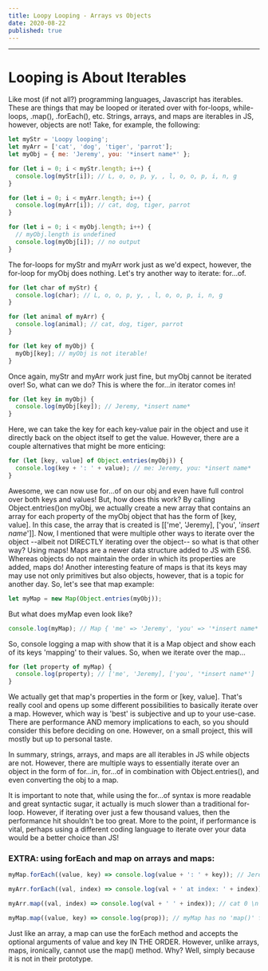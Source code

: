 ```yaml
---
title: Loopy Looping - Arrays vs Objects
date: 2020-08-22
published: true
---
```

---
# Looping is About Iterables
Like most (if not all?) programming languages, Javascript has iterables. These are things that may be looped or iterated over with for-loops, while-loops, .map(), .forEach(), etc. Strings, arrays, and maps are iterables in JS, however, objects are not!  Take, for example, the following:

```js
let myStr = 'Loopy looping';
let myArr = ['cat', 'dog', 'tiger', 'parrot'];
let myObj = { me: 'Jeremy', you: '*insert name*' };

for (let i = 0; i < myStr.length; i++) {
  console.log(myStr[i]); // L, o, o, p, y, , l, o, o, p, i, n, g
}

for (let i = 0; i < myArr.length; i++) {
  console.log(myArr[i]); // cat, dog, tiger, parrot
}

for (let i = 0; i < myObj.length; i++) {
  // myObj.length is undefined
  console.log(myObj[i]); // no output
}
```

The for-loops for myStr and myArr work just as we'd expect, however, the for-loop for myObj does nothing. Let's try another way to iterate: for...of.

```js
for (let char of myStr) {
  console.log(char); // L, o, o, p, y, , l, o, o, p, i, n, g
}

for (let animal of myArr) {
  console.log(animal); // cat, dog, tiger, parrot
}

for (let key of myObj) {
  myObj[key]; // myObj is not iterable!
}
```

Once again, myStr and myArr work just fine, but myObj cannot be iterated over!  So, what can we do? This is where the for...in iterator comes in!

```js
for (let key in myObj) {
  console.log(myObj[key]); // Jeremy, *insert name*
}
```

Here, we can take the key for each key-value pair in the object and use it directly back on the object itself to get the value. However, there are a couple alternatives that might be more enticing:

```js
for (let [key, value] of Object.entries(myObj)) {
  console.log(key + ': ' + value); // me: Jeremy, you: *insert name*
}
```

Awesome, we can now use for...of on our obj and even have full control over both keys and values! But, how does this work?  By calling Object.entries()on myObj, we actually create a new array that contains an array for each property of the myObj object that has the form of [key, value]. In this case, the array that is created is [['me', 'Jeremy], ['you', '*insert name*']].
Now, I mentioned that were multiple other ways to iterate over the object --albeit not DIRECTLY iterating over the object-- so what is that other way?
Using maps! Maps are a newer data structure added to JS with ES6. Whereas objects do not maintain the order in which its properties are added, maps do!
Another interesting feature of maps is that its keys may may use not only primitives but also objects, however, that is a topic for another day.
So, let's see that map example:

```js
let myMap = new Map(Object.entries(myObj));
```

But what does myMap even look like?

```js
console.log(myMap); // Map { 'me' => 'Jeremy', 'you' => '*insert name*' }
```

So, console logging a map with show that it is a Map object and show each of its keys 'mapping' to their values. So, when we iterate over the map...

```js
for (let property of myMap) {
  console.log(property); // ['me', 'Jeremy], ['you', '*insert name*']
}
```

We actually get that map's properties in the form or [key, value]. That's really cool and opens up some different possibilities to basically iterate over a map. However, which way is 'best' is subjective and up to your use-case. There are performance AND memory implications to each, so you should consider this before deciding on one. However, on a small project, this will mostly but up to personal taste.

In summary, strings, arrays, and maps are all iterables in JS while objects are not. However, there are multiple ways to essentially iterate over an object in the form of for...in, for...of in combination with Object.entries(), and even converting the obj to a map.

It is important to note that, while using the for...of syntax is more readable and great syntactic sugar, it actually is much slower than a traditional for-loop. However, if iterating over just a few thousand values, then the performance hit shouldn't be too great. More to the point, if performance is vital, perhaps using a different coding language to iterate over your data would be a better choice than JS!

### EXTRA: using forEach and map on arrays and maps:
```js
myMap.forEach((value, key) => console.log(value + ': ' + key)); // Jeremy: me \n *insert name*: you

myArr.forEach((val, index) => console.log(val + ' at index: ' + index)); // cat at index: 0 \n dog at index: 1 ...

myArr.map((val, index) => console.log(val + ' ' + index)); // cat 0 \n dog 1 \n tiger 3

myMap.map((value, key) => console.log(prop)); // myMap has no 'map()' function!
```

Just like an array, a map can use the forEach method and accepts the optional arguments of value and key IN THE ORDER. However, unlike arrays, maps, ironically, cannot use the map() method. Why? Well, simply because it is not in their prototype. 